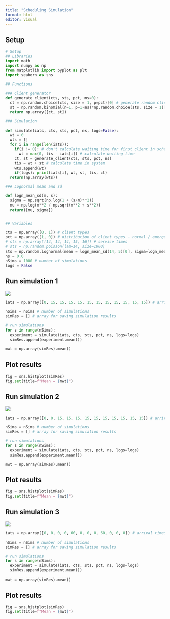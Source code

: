 ```yaml
---
title: "Scheduling Simulation"
format: html
editor: visual
---
```


## Setup

```python

# Setup
## Libraries
import math
import numpy as np
from matplotlib import pyplot as plt
import seaborn as sns

## Functions

### Client generator
def generate_client(cts, sts, pct, ns=0):
  ct = np.random.choice(cts, size = 1, p=pct)[0] # generate random client type
  st = np.random.binomial(n=1, p=1-ns)*np.random.choice(sts, size = 1)[0] # generate random service time
  return np.array([ct, st])

### Simulation

def simulate(iats, cts, sts, pct, ns, logs=False):
  wt = 0
  wts = []
  for i in range(len(iats)):
    if(i != 0): # don't calculate waiting time for first client in schedule
      wt = max(0, tis - iats[i]) # calculate waiting time
    ct, st = generate_client(cts, sts, pct, ns)
    tis = wt + st # calculate time in system
    wts.append(wt)
    if(logs): print(iats[i], wt, st, tis, ct)
  return(np.array(wts))

### Lognormal mean and sd

def logn_mean_sd(m, s):
  sigma = np.sqrt(np.log(1 + (s/m)**2))
  mu = np.log(m**2 / np.sqrt(m**2 + s**2))
  return([mu, sigma])


## Variables

cts = np.array([0, 1]) # client types
pct = np.array([1, 0]) # distribution of client types - normal / emergency
# sts = np.array([14, 14, 14, 15, 16]) # service times
# sts = np.random.poisson(lam=14, size=1000)
sts = np.random.lognormal(mean = logn_mean_sd(14, 5)[0], sigma=logn_mean_sd(14, 5)[1], size=1000)
ns = 0.0
nSims = 1000 # number of simulations
logs = False
```

## Run simulation 1

![](images/slideger1.png)

```python

iats = np.array([0, 15, 15, 15, 15, 15, 15, 15, 15, 15, 15, 15]) # arrival times

nSims = nSims # number of simulations
simRes = [] # array for saving simulation results

# run simulations
for s in range(nSims):
  experiment = simulate(iats, cts, sts, pct, ns, logs=logs)
  simRes.append(experiment.mean())
  
mwt = np.array(simRes).mean()
```

## Plot results

```python

fig = sns.histplot(simRes)
fig.set(title=f"Mean = {mwt}")
```
## Run simulation 2

![](images/slideger2.png)

```python

iats = np.array([0, 0, 15, 15, 15, 15, 15, 15, 15, 15, 15, 15]) # arrival times

nSims = nSims # number of simulations
simRes = [] # array for saving simulation results

# run simulations
for s in range(nSims):
  experiment = simulate(iats, cts, sts, pct, ns, logs=logs)
  simRes.append(experiment.mean())

mwt = np.array(simRes).mean()

```

## Plot results

```python

fig = sns.histplot(simRes)
fig.set(title=f"Mean = {mwt}")
```

## Run simulation 3

![](images/slideger3.png)

```python

iats = np.array([0, 0, 0, 0, 60, 0, 0, 0, 60, 0, 0, 0]) # arrival times

nSims = nSims # number of simulations
simRes = [] # array for saving simulation results

# run simulations
for s in range(nSims):
  experiment = simulate(iats, cts, sts, pct, ns, logs=logs)
  simRes.append(experiment.mean())
  
mwt = np.array(simRes).mean()
```

## Plot results

```python

fig = sns.histplot(simRes)
fig.set(title=f"Mean = {mwt}")
```
